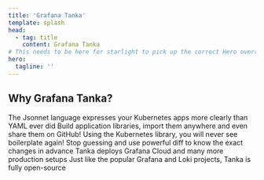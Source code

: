 ```yaml
---
title: 'Grafana Tanka'
template: splash
head:
  - tag: title
    content: Grafana Tanka
# This needs to be here for starlight to pick up the correct Hero override
hero:
  tagline: ''
---
```



## Why Grafana Tanka?

<CardGrid stagger>
  <Card title="Clean" icon="sun">
    The Jsonnet language expresses your Kubernetes apps more clearly than YAML
    ever did
  </Card>
  <Card title="Reusable" icon="add-document">
    Build application libraries, import them anywhere and even share them on
    GitHub!
  </Card>
  <Card title="Concise" icon="pencil">
    Using the Kubernetes library, you will never see boilerplate again!
  </Card>
  <Card title="Reliable" icon="approve-check-circle">
    Stop guessing and use powerful diff to know the exact changes in advance
  </Card>
  <Card title="Production ready" icon="rocket">
    Tanka deploys Grafana Cloud and many more production setups
  </Card>
  <Card title="Open Source" icon="github">
    Just like the popular Grafana and Loki projects, Tanka is fully open-source
  </Card>
</CardGrid>
